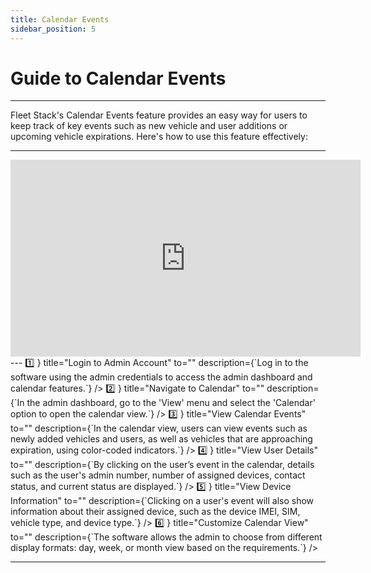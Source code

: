 ```yaml
---
title: Calendar Events
sidebar_position: 5
---
```


# Guide to Calendar Events

---

Fleet Stack's Calendar Events feature provides an easy way for users to keep track of key events such as new vehicle and user additions or upcoming vehicle expirations. Here's how to use this feature effectively:

---

<div style={{ display: 'flex', justifyContent: 'center', marginTop: '20px' }}>
  <iframe
    width="560"
    height="315"
    src="https://www.youtube.com/embed/WoAck6O0FWk?si=wYcj6gyO1BLfHCtf"
    title="Calendar Events Tutorial"
    frameBorder="0"
    allow="accelerometer; autoplay; clipboard-write; encrypted-media; gyroscope; picture-in-picture"
    allowFullScreen
  ></iframe>
</div>
---
<CardSection
  id="calendar-events"
  description="Step-by-step instructions for managing and viewing calendar events in Fleet Stack."
  HeadingTag="h2"
>
  <Card
    icon={
      <span className="text-3xl" style={{ fontFamily: 'Inter' }}>
        1️⃣
      </span>
    }
    title="Login to Admin Account"
    to=""
    description={`Log in to the software using the admin credentials to access the admin dashboard and calendar features.`}
  />
  <Card
    icon={
      <span className="text-3xl" style={{ fontFamily: 'Inter' }}>
        2️⃣
      </span>
    }
    title="Navigate to Calendar"
    to=""
    description={`In the admin dashboard, go to the 'View' menu and select the 'Calendar' option to open the calendar view.`}
  />
  <Card
    icon={
      <span className="text-3xl" style={{ fontFamily: 'Inter' }}>
        3️⃣
      </span>
    }
    title="View Calendar Events"
    to=""
    description={`In the calendar view, users can view events such as newly added vehicles and users, as well as vehicles that are approaching expiration, using color-coded indicators.`}
  />
  <Card
    icon={
      <span className="text-3xl" style={{ fontFamily: 'Inter' }}>
        4️⃣
      </span>
    }
    title="View User Details"
    to=""
    description={`By clicking on the user’s event in the calendar, details such as the user's admin number, number of assigned devices, contact status, and current status are displayed.`}
  />
  <Card
    icon={
      <span className="text-3xl" style={{ fontFamily: 'Inter' }}>
        5️⃣
      </span>
    }
    title="View Device Information"
    to=""
    description={`Clicking on a user's event will also show information about their assigned device, such as the device IMEI, SIM, vehicle type, and device type.`}
  />
  <Card
    icon={
      <span className="text-3xl" style={{ fontFamily: 'Inter' }}>
        6️⃣
      </span>
    }
    title="Customize Calendar View"
    to=""
    description={`The software allows the admin to choose from different display formats: day, week, or month view based on the requirements.`}
  />
</CardSection>

---
<head>
  <title>Calendar Events</title>
  <meta
    name="description"
    content="Step-by-step guide for managing and viewing calendar events such as new vehicles, users, and vehicle expirations in Fleet Stack."
  />
</head>
